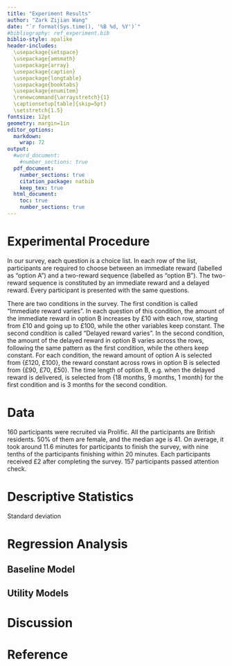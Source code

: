 ```yaml
---
title: "Experiment Results"
author: "Zark Zijian Wang"
date: "`r format(Sys.time(), '%B %d, %Y')`"
#bibliography: ref_experiment.bib
biblio-style: apalike
header-includes: 
  \usepackage{setspace}
  \usepackage{amsmath}
  \usepackage{array}
  \usepackage{caption}
  \usepackage{longtable}
  \usepackage{booktabs}
  \usepackage{enumitem}
  \renewcommand{\arraystretch}{1}
  \captionsetup[table]{skip=5pt}
  \setstretch{1.5} 
fontsize: 12pt
geometry: margin=1in
editor_options: 
  markdown: 
    wrap: 72
output:
  #word_document:
    #number_sections: true
  pdf_document:
    number_sections: true
    citation_package: natbib
    keep_tex: true
  html_document:
    toc: true
    number_sections: true
---
```


# Experimental Procedure

In our survey, each question is a choice list. In each row of the list,
participants are required to choose between an immediate reward
(labelled as "option A") and a two-reward sequence (labelled as "option
B"). The two-reward sequence is constituted by an immediate reward and a
delayed reward. Every participant is presented with the same questions.

There are two conditions in the survey. The first condition is called
"Immediate reward varies". In each question of this condition, the
amount of the immediate reward in option B increases by £10 with each
row, starting from £10 and going up to £100, while the other variables
keep constant. The second condition is called "Delayed reward varies".
In the second condition, the amount of the delayed reward in option B
varies across the rows, following the same pattern as the first
condition, while the others keep constant. For each condition, the
reward amount of option A is selected from {£120, £100}, the reward
constant across rows in option B is selected from {£90, £70, £50}. The
time length of option B, e.g. when the delayed reward is delivered, is
selected from {18 months, 9 months, 1 month} for the first condition and
is 3 months for the second condition.

# Data

160 participants were recruited via Prolific. All the participants are
British residents. 50% of them are female, and the median age is 41. On
average, it took around 11.6 minutes for participants to finish the
survey, with nine tenths of the participants finishing within 20
minutes. Each participants received £2 after completing the survey. 157
participants passed attention check.

# Descriptive Statistics

Standard deviation

```{=tex}
\begin{figure}
  \centering
  \includegraphics[width=0.96\textwidth]{figures/fig_switch_sd.png}
  \caption{Standard deviation of the swtich points in each question}
  \label{fig:choice-sd}
\end{figure}
```
# Regression Analysis

## Baseline Model

## Utility Models

```{=tex}
\begin{figure}
  \centering
  \includegraphics[width=0.96\textwidth]{figures/fig_grand_pred.png}
  \caption{Data and model predicted choice probabilities.}
  \caption*{\small Dots are the propotions of participants choosing option B in the data, dashed curves are the mean predicted choice probabilities for option B. The curves are fitted by a logit model on the censored data, with $X_v$ being transformed to $u(X_v)$, $M$ being added into interaction terms.}
  \label{fig:choice-predicted}
\end{figure}
```
# Discussion

# Reference
